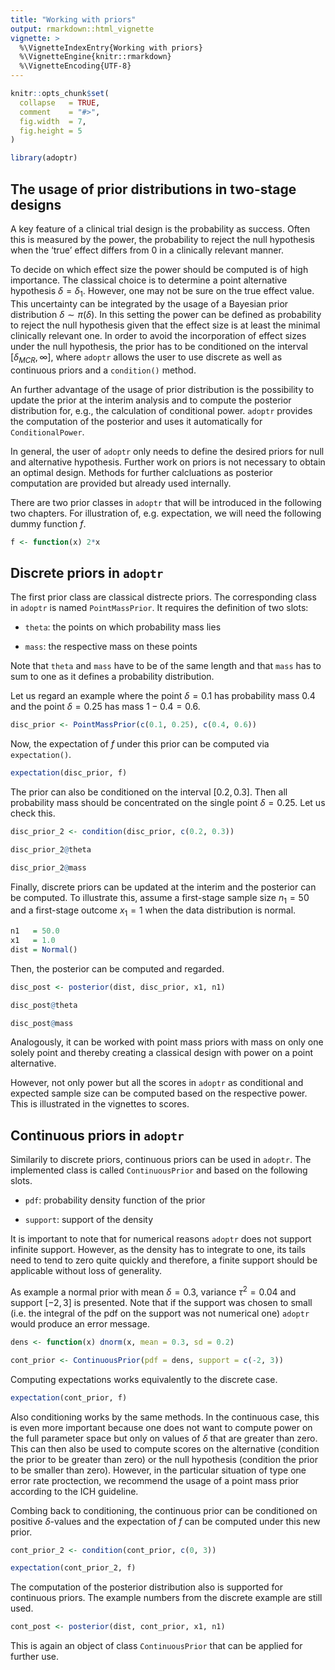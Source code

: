```yaml
---
title: "Working with priors"
output: rmarkdown::html_vignette
vignette: >
  %\VignetteIndexEntry{Working with priors}
  %\VignetteEngine{knitr::rmarkdown}
  %\VignetteEncoding{UTF-8}
---
```


```r
knitr::opts_chunk$set(
  collapse   = TRUE,
  comment    = "#>",
  fig.width  = 7,
  fig.height = 5
)
```

```r
library(adoptr)
```

## The usage of prior distributions in two-stage designs

A key feature of a clinical trial design is the probability as success.
Often this is measured by the power, the probability to reject the null
hypothesis when the 'true' effect differs from $0$ in a clinically 
relevant manner. 

To decide on which effect size the power should be computed is of high importance.
The classical choice is to determine a point alternative hypothesis 
$\delta = \delta_1$. 
However, one may not be sure on the true effect value.
This uncertainty can be integrated by the usage of a Bayesian prior
distribution $\delta \sim \pi(\delta)$. 
In this setting the power can be defined as probability to reject the 
null hypothesis given that the effect size is at least the minimal clinically
relevant one. 
In order to avoid the incorporation of effect sizes under the null hypothesis,
the prior has to be conditioned on the interval $[\delta_{MCR}, \infty]$, where
`adoptr` allows the user to use discrete as well as continuous priors
and a `condition()` method.

An further advantage of the usage of prior distribution is the possibility
to update the prior at the interim analysis and to compute the posterior
distribution for, e.g., the calculation of conditional power. 
`adoptr` provides the computation of the posterior and uses it automatically
for `ConditionalPower`.

In general, the user of `adoptr` only needs to define the desired
priors for null and alternative hypothesis.
Further work on priors is not necessary to obtain an optimal design.
Methods for further calcluations as posterior computation are provided
but already used internally.

There are two prior classes in `adoptr` that will be introduced in the 
following two chapters. For illustration of, e.g. expectation,
we will need the following dummy function $f$.

```r
f <- function(x) 2*x
```





## Discrete priors in `adoptr`

The first prior class are classical distrecte priors. 
The corresponding class in `adoptr` is named `PointMassPrior`.
It requires the definition of two slots:

- `theta`: the points on which probability mass lies

- `mass`: the respective mass on these points 

Note that `theta` and `mass` have to be of the same length and that `mass`
has to sum to one as it defines a probability distribution. 

Let us regard an example where the point $\delta = 0.1$ has probability mass 
$0.4$ and the point $\delta = 0.25$ has mass $1 - 0.4 = 0.6$. 

```r
disc_prior <- PointMassPrior(c(0.1, 0.25), c(0.4, 0.6))
```

Now, the expectation of $f$ under this prior can be computed via `expectation()`.

```r
expectation(disc_prior, f)
```

The prior can also be conditioned on the interval $[0.2, 0.3]$.
Then all probability mass should be concentrated on the single point 
$\delta =0.25$. Let us check this.

```r
disc_prior_2 <- condition(disc_prior, c(0.2, 0.3))

disc_prior_2@theta

disc_prior_2@mass
```


Finally, discrete priors can be updated at the interim and the posterior
can be computed. 
To illustrate this, assume a first-stage sample size $n_1 = 50$ and
a first-stage outcome $x_1 = 1$ when the data distribution is normal.

```r
n1   = 50.0
x1   = 1.0
dist = Normal()
```

Then, the posterior can be computed and regarded.

```r
disc_post <- posterior(dist, disc_prior, x1, n1)

disc_post@theta

disc_post@mass
```

Analogously, it can be worked with point mass priors with mass on only one 
solely point and thereby creating a classical design with power on a point 
alternative. 

However, not only power but all the scores in `adoptr` as conditional
and expected sample size can be computed based on the respective power.
This is illustrated in the vignettes to scores.



## Continuous priors in `adoptr`

Similarily to discrete priors, continuous priors can be used in `adoptr`.
The implemented class is called `ContinuousPrior` and based on the following
slots.

- `pdf`: probability density function of the prior

- `support`: support of the density

It is important to note that for numerical reasons `adoptr` does not support
infinite support. 
However, as the density has to integrate to one, its tails need to tend to zero
quite quickly and therefore, a finite support should be applicable without
loss of generality. 

As example a normal prior with mean $\delta = 0.3$, variance $\tau^2 = 0.04$
and support $[-2, 3]$ is presented. 
Note that if the support was chosen to small (i.e. the integral of the
pdf on the support was not numerical one) `adoptr` would produce an error
message. 

```r
dens <- function(x) dnorm(x, mean = 0.3, sd = 0.2)

cont_prior <- ContinuousPrior(pdf = dens, support = c(-2, 3))
```


Computing expectations works equivalently to the discrete case.

```r
expectation(cont_prior, f)
```

Also conditioning works by the same methods. 
In the continuous case, this is even more important because one
does not want to compute power on the full parameter space but
only on values of $\delta$ that are greater than zero.
This can then also be used to compute scores on the alternative 
(condition the prior to be greater than zero) or the null hypothesis
(condition the prior to be smaller than zero).
However, in the particular situation of type one error rate proctection,
we recommend the usage of a point mass prior according to the ICH guideline.

Combing back to conditioning, the continuous prior can be conditioned on 
positive $\delta$-values and the expectation of $f$ can be computed
under this new prior.

```r
cont_prior_2 <- condition(cont_prior, c(0, 3))

expectation(cont_prior_2, f)
```

The computation of the posterior distribution also is supported for 
continuous priors. The example numbers from the discrete example are still
used.

```r
cont_post <- posterior(dist, cont_prior, x1, n1)
```

This is again an object of class `ContinuousPrior` that can be applied
for further use.
